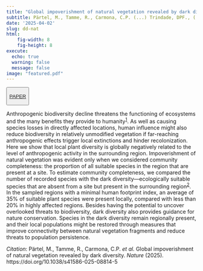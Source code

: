 ```yaml
---
title: "Global impoverishment of natural vegetation revealed by dark diversity"
subtitle: Pärtel, M., Tamme, R., Carmona, C.P. (...) Trindade, DPF., (...) Zobel, M.
date: '2025-04-02'
slug: dd-nat
html:
    fig-width: 8
    fig-height: 8
execute:
  echo: true
  warning: false
  message: false
image: "featured.pdf"
---
```


::: {style="text-align: left"}
<button type="button" class="btn btn-outline-success">

<a href="https://www.nature.com/articles/s41586-025-08814-5">PAPER</a>

</button>
:::

::: column-body-outset
Anthropogenic biodiversity decline threatens the functioning of ecosystems and the many benefits they provide to humanity^[1](https://www.nature.com/articles/s41586-025-08814-5#ref-CR1 "Ceballos, G. et al. Accelerated modern human-induced species losses: entering the sixth mass extinction. Sci. Adv. 1, e1400253 (2015).")^. As well as causing species losses in directly affected locations, human influence might also reduce biodiversity in relatively unmodified vegetation if far-reaching anthropogenic effects trigger local extinctions and hinder recolonization. Here we show that local plant diversity is globally negatively related to the level of anthropogenic activity in the surrounding region. Impoverishment of natural vegetation was evident only when we considered community completeness: the proportion of all suitable species in the region that are present at a site. To estimate community completeness, we compared the number of recorded species with the dark diversity—ecologically suitable species that are absent from a site but present in the surrounding region^[2](https://www.nature.com/articles/s41586-025-08814-5#ref-CR2 "Pärtel, M., Szava-Kovats, R. & Zobel, M. Dark diversity: shedding light on absent species. Trends Ecol. Evol. 26, 124–128 (2011).")^. In the sampled regions with a minimal human footprint index, an average of 35% of suitable plant species were present locally, compared with less than 20% in highly affected regions. Besides having the potential to uncover overlooked threats to biodiversity, dark diversity also provides guidance for nature conservation. Species in the dark diversity remain regionally present, and their local populations might be restored through measures that improve connectivity between natural vegetation fragments and reduce threats to population persistence.
:::

*Citation*: Pärtel, M., Tamme, R., Carmona, C.P. *et al.* Global impoverishment of natural vegetation revealed by dark diversity. *Nature* (2025). https://doi.org/10.1038/s41586-025-08814-5
